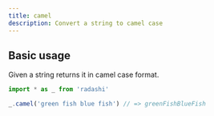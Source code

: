 ```yaml
---
title: camel
description: Convert a string to camel case
---
```


## Basic usage

Given a string returns it in camel case format.

```ts
import * as _ from 'radashi'

_.camel('green fish blue fish') // => greenFishBlueFish
```
